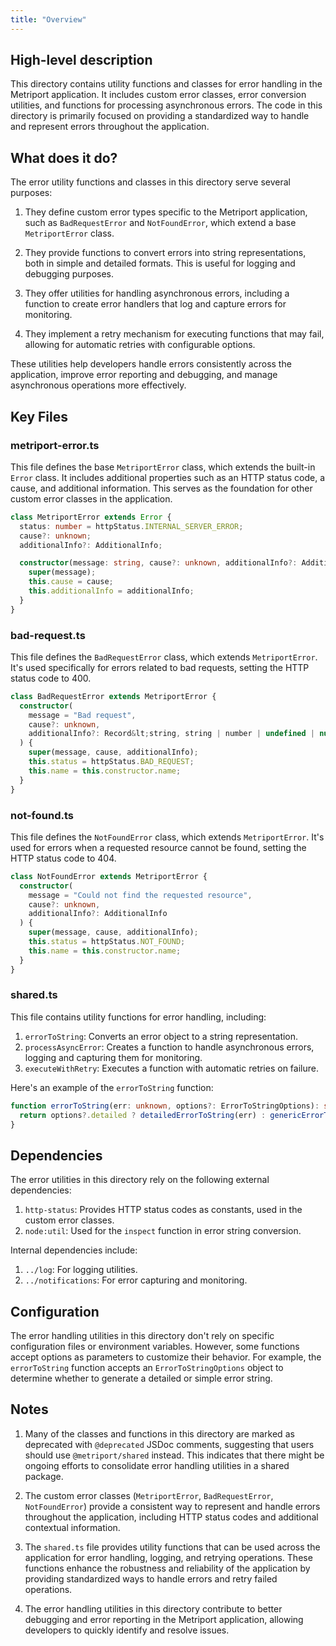 ```yaml
---
title: "Overview"
---
```


## High-level description
This directory contains utility functions and classes for error handling in the Metriport application. It includes custom error classes, error conversion utilities, and functions for processing asynchronous errors. The code in this directory is primarily focused on providing a standardized way to handle and represent errors throughout the application.

## What does it do?
The error utility functions and classes in this directory serve several purposes:

1. They define custom error types specific to the Metriport application, such as `BadRequestError` and `NotFoundError`, which extend a base `MetriportError` class.

2. They provide functions to convert errors into string representations, both in simple and detailed formats. This is useful for logging and debugging purposes.

3. They offer utilities for handling asynchronous errors, including a function to create error handlers that log and capture errors for monitoring.

4. They implement a retry mechanism for executing functions that may fail, allowing for automatic retries with configurable options.

These utilities help developers handle errors consistently across the application, improve error reporting and debugging, and manage asynchronous operations more effectively.

## Key Files

### metriport-error.ts
This file defines the base `MetriportError` class, which extends the built-in `Error` class. It includes additional properties such as an HTTP status code, a cause, and additional information. This serves as the foundation for other custom error classes in the application.

```typescript
class MetriportError extends Error {
  status: number = httpStatus.INTERNAL_SERVER_ERROR;
  cause?: unknown;
  additionalInfo?: AdditionalInfo;

  constructor(message: string, cause?: unknown, additionalInfo?: AdditionalInfo) {
    super(message);
    this.cause = cause;
    this.additionalInfo = additionalInfo;
  }
}
```

### bad-request.ts
This file defines the `BadRequestError` class, which extends `MetriportError`. It's used specifically for errors related to bad requests, setting the HTTP status code to 400.

```typescript
class BadRequestError extends MetriportError {
  constructor(
    message = "Bad request",
    cause?: unknown,
    additionalInfo?: Record&lt;string, string | number | undefined | null&gt;
  ) {
    super(message, cause, additionalInfo);
    this.status = httpStatus.BAD_REQUEST;
    this.name = this.constructor.name;
  }
}
```

### not-found.ts
This file defines the `NotFoundError` class, which extends `MetriportError`. It's used for errors when a requested resource cannot be found, setting the HTTP status code to 404.

```typescript
class NotFoundError extends MetriportError {
  constructor(
    message = "Could not find the requested resource",
    cause?: unknown,
    additionalInfo?: AdditionalInfo
  ) {
    super(message, cause, additionalInfo);
    this.status = httpStatus.NOT_FOUND;
    this.name = this.constructor.name;
  }
}
```

### shared.ts
This file contains utility functions for error handling, including:

1. `errorToString`: Converts an error object to a string representation.
2. `processAsyncError`: Creates a function to handle asynchronous errors, logging and capturing them for monitoring.
3. `executeWithRetry`: Executes a function with automatic retries on failure.

Here's an example of the `errorToString` function:

```typescript
function errorToString(err: unknown, options?: ErrorToStringOptions): string {
  return options?.detailed ? detailedErrorToString(err) : genericErrorToString(err);
}
```

## Dependencies
The error utilities in this directory rely on the following external dependencies:

1. `http-status`: Provides HTTP status codes as constants, used in the custom error classes.
2. `node:util`: Used for the `inspect` function in error string conversion.

Internal dependencies include:
1. `../log`: For logging utilities.
2. `../notifications`: For error capturing and monitoring.

## Configuration
The error handling utilities in this directory don't rely on specific configuration files or environment variables. However, some functions accept options as parameters to customize their behavior. For example, the `errorToString` function accepts an `ErrorToStringOptions` object to determine whether to generate a detailed or simple error string.

## Notes
1. Many of the classes and functions in this directory are marked as deprecated with `@deprecated` JSDoc comments, suggesting that users should use `@metriport/shared` instead. This indicates that there might be ongoing efforts to consolidate error handling utilities in a shared package.

2. The custom error classes (`MetriportError`, `BadRequestError`, `NotFoundError`) provide a consistent way to represent and handle errors throughout the application, including HTTP status codes and additional contextual information.

3. The `shared.ts` file provides utility functions that can be used across the application for error handling, logging, and retrying operations. These functions enhance the robustness and reliability of the application by providing standardized ways to handle errors and retry failed operations.

4. The error handling utilities in this directory contribute to better debugging and error reporting in the Metriport application, allowing developers to quickly identify and resolve issues.